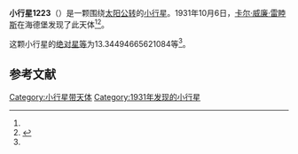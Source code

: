 {{Infobox planet
| bgcolour = #FFFFC0
| name = 1223 Neckar
| symbol = 
| image = 
| caption = 
| discovery = yes
| discovery_ref = 
| discoverer = [[卡尔·威廉·雷睦斯|卡尔·威廉·雷睦斯]]
| discovery_site = [[海德堡|海德堡]] 
| discovered = 1931年10月6日
| designations = yes
| mp_name = 
| named_after = 
| alt_names = 1931 TG/ 1930 MN / 1931 TA1 / 1953 FC / A907 VD / A909 BD / A917 XC / A917 YA
| mp_category = [[主带小行星|主带小行星]]
| orbit_ref = <ref name="a">[http://ssd.jpl.nasa.gov/sbdb.cgi?sstr=1223 1223 Neckar] {{Wayback|url=http://ssd.jpl.nasa.gov/sbdb.cgi?sstr=1223 |date=20140828220008 }}，小行星數據庫瀏覽器（JPL Small-Body Database Browser）－[[美国国家航空航天局|美国国家航空航天局]]喷气推进实验室</ref>
| epoch = 2456400.5 (2013年4月18日更新)
| aphelion = {{convert|3.035323711072332|AU|km|3|abbr=on|lk=out}}
| perihelion = {{convert|2.705596425623749|AU|km|3|abbr=on}}
| semimajor = {{convert|2.870460068348041|AU|km|3|abbr=on}}
| eccentricity = 0.057434571
| period = 1776.338347 [[日|日]]<br />4.86[[儒略年|儒略年]]
| avg_speed = 
| inclination = 2.544782302656209
| asc_node = 40.86312875242777
| mean_anomaly = 
| arg_peri = 13.34494665621084
| satellites = 
| physical_characteristics = yes
| dimensions = 
| mass = 
| density = 
| surface_grav = 
| escape_velocity = 
| sidereal_day = 
| axial_tilt = 
| pole_ecliptic_lat = 
| pole_ecliptic_lon = 
| albedo = 
| temperatures= 
| temp_name1 = 
| mean_temp_1 = 
| max_temp_1 = 
| temp_name2 = 
| max_temp_2 = 
| spectral_type = 
| abs_magnitude = 13.34494665621084
}}

'''小行星1223'''（{{lang-en|1223 Neckar}}）是一颗围绕[[太阳|太阳]][[公转|公转]]的[[小行星|小行星]]。1931年10月6日，[[卡尔·威廉·雷睦斯|卡尔·威廉·雷睦斯]]在海德堡发现了此天体<ref name="a" /><ref>{{cite news|title=小行星列表|url=http://cfa-www.harvard.edu/iau/lists/NumberedMPs.txt|accessdate=2013-07-08|newspaper=哈佛大学|archive-date=2008-05-17|archive-url=https://web.archive.org/web/20080517010638/http://cfa-www.harvard.edu/iau/lists/NumberedMPs.txt|dead-url=no}}</ref>。

这颗小行星的[[绝对星等|绝对星等]]为13.34494665621084等<ref name="a" />。

==参考文献==
{{reflist}}
{{Minor Planet Number|[[小行星1222|小行星1222]]|[[小行星1224|小行星1224]]}}

{{小天体}}

[[Category:小行星带天体|Category:小行星带天体]]
[[Category:1931年发现的小行星|Category:1931年发现的小行星]]

{{asteroid-stub}}